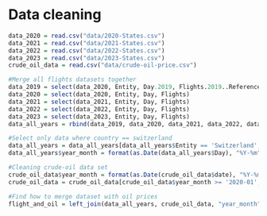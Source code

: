 # Data cleaning
```r
data_2020 = read.csv("data/2020-States.csv")
data_2021 = read.csv("data/2021-States.csv")
data_2022 = read.csv("data/2022-States.csv")
data_2023 = read.csv("data/2023-States.csv")
crude_oil_data = read.csv("data/crude-oil-price.csv")
```

```r

#Merge all flights datasets together
data_2019 = select(data_2020, Entity, Day.2019, Flights.2019..Reference.) %>% rename(Day = Day.2019, Flights = Flights.2019..Reference.)
data_2020 = select(data_2020, Entity, Day, Flights)
data_2021 = select(data_2021, Entity, Day, Flights)
data_2022 = select(data_2022, Entity, Day, Flights)
data_2023 = select(data_2023, Entity, Day, Flights)
data_all_years = rbind(data_2019, data_2020, data_2021, data_2022, data_2023)

#Select only data where country == switzerland
data_all_years = data_all_years[data_all_years$Entity == 'Switzerland',]
data_all_years$year_month = format(as.Date(data_all_years$Day), "%Y-%m")

#Cleaning crude-oil data set
crude_oil_data$year_month = format(as.Date(crude_oil_data$date), "%Y-%m") #Transforming date column
crude_oil_data = crude_oil_data[crude_oil_data$year_month >= '2020-01',] #Keeping only recent records

#Find how to merge dataset with oil prices 
flight_and_oil = left_join(data_all_years, crude_oil_data, "year_month")


```